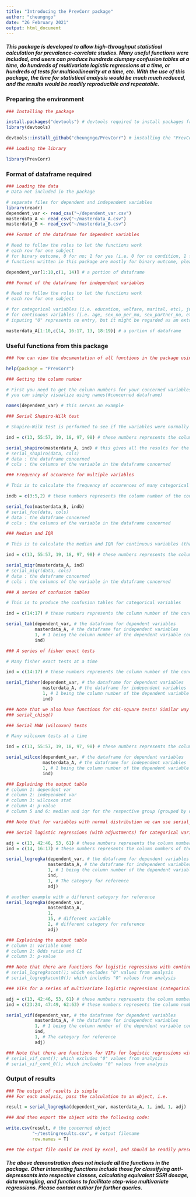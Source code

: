 ```yaml
---
title: "Introducing the PrevCorr package"
author: "cheungngo"
date: "26 February 2021"
output: html_document
---
```


##### This package is developed to allow high-throughput statistical calculation for prevalence-correlate studies.  Many useful functions were included, and users can produce hundreds clumpsy confusion tables at a time, do hundreds of multivariate logistic regressions at a time, or hundreds of tests for multicollinearity at a time, etc.  With the use of this package, the time for statistical analysis would be much much reduced, and the results would be readily reproducible and repeatable.


### Preparing the environment

```r
### Installing the package

install.packages("devtools") # devtools required to install packages from github
library(devtools)

devtools::install_github("cheungngo/PrevCorr") # installing the "PrevCorr" package
```

```r
### Loading the library

library(PrevCorr)
```


### Format of dataframe required

```r
### Loading the data
# Data not included in the package

# separate files for dependent and independent variables
library(readr)
dependent_var <- read_csv("~/dependent_var.csv")
masterdata_A <- read_csv("~/masterdata_A.csv")
masterdata_B <- read_csv("~/masterdata_B.csv")
```

```r
### Format of the dataframe for dependent variables

# Need to follow the rules to let the functions work
# each row for one subject
# for binary outcome, 0 for no; 1 for yes (i.e. 0 for no condition, 1 for condition present)
# functions written in this package are mostly for binary outcome, please contact author for other possible variations

dependent_var[1:10,c(1, 14)] # a portion of dataframe
```

```r
### Format of the dataframe for independent variables

# Need to follow the rules to let the functions work
# each row for one subject

# for categorical variables (i.e. education, welfare, marital, etc), just use numbers to represent each category; if binary => 1 and 2
# for continuous variables (i.e. age, sex_no_per_mo, sex_partner_no, etc), can simply input the numbers
# inputing "0" represents no entry, but it might be regarded as an extra category for categorical variables; for continuous variables, we have functions to include or exclude those "0"s as sometimes "0" means zero but not no entry

masterdata_A[1:10,c(14, 16:17, 13, 18:19)] # a portion of dataframe
```


### Useful functions from this package

```r
### You can view the documentation of all functions in the package using the following codes

help(package = "PrevCorr")
```

```r
### Getting the column number

# First you need to get the column numbers for your concerned variables
# you can simply visualize using names(#concerned dataframe)

names(dependent_var) # this serves an example
```

```r
### Serial Shapiro-Wilk test

# Shapiro-Wilk test is performed to see if the variables were normally distributed, thus to guide subsequent tests (i.e. t-test or Wilcoxon)

ind = c(13, 55:57, 19, 18, 97, 98) # these numbers represents the column number of the concerned variable in the dataframe

serial_shapiro(masterdata_A, ind) # this gives all the results for the concerned variables; note that "masterdata_A" is the dataframe concerned
# serial_shapiro(data, cols)
# data : the dataframe concerned
# cols : the columns of the variable in the dataframe concerned

```

```r
### Frequency of occurence for multiple variables

# This is to calculate the frequency of occurences of many categorical variables at a time

indb = c(3:5,2) # these numbers represents the column number of the concerned variable in the dataframe; of course there could be more

serial_foo(masterdata_B, indb)
# serial_foo(data, cols)
# data : the dataframe concerned
# cols : the columns of the variable in the dataframe concerned
```

```r
### Median and IQR

# This is to calculate the median and IQR for continuous variables (that were not of normal distributions)

ind = c(13, 55:57, 19, 18, 97, 98) # these numbers represents the column number of the concerned variable in the dataframe

serial_miqr(masterdata_A, ind)
# serial_miqr(data, cols)
# data : the dataframe concerned
# cols : the columns of the variable in the dataframe concerned
```

```r
### A series of confusion tables

# This is to produce the confusion tables for categorical variables

ind = c(14:17) # these numbers represents the column number of the concerned variable in the dataframe

serial_tab(dependent_var, # the dataframe for dependent variables
           masterdata_A, # the dataframe for independent variables
           1, # 1 being the column number of the dependent variable concerned
           ind)
```

```r
### A series of fisher exact tests

# Many fisher exact tests at a time

ind = c(14:17) # these numbers represents the column number of the concerned variable in the dataframe

serial_fisher(dependent_var, # the dataframe for dependent variables
              masterdata_A, # the dataframe for independent variables
              1, # 1 being the column number of the dependent variable concerned
              ind)

### Note that we also have functions for chi-square tests! Similar way of use
### serial_chisq()
```

```r
### Serial MWW (wilcoxon) tests

# Many wilcoxon tests at a time

ind = c(13, 55:57, 19, 18, 97, 98) # these numbers represents the column number of the concerned variable in the dataframe

serial_wilcox(dependent_var, # the dataframe for dependent variables
              masterdata_A, # the dataframe for independent variables
              1, # 1 being the column number of the dependent variable concerned
              ind)

### Explaining the output table
# column 1: dependent var
# column 2: independent var
# column 3: wilcoxon stat
# column 4: p-value
# column 5 and 6: median and iqr for the respective group (grouped by dependent var = 0 and 1)

### Note that for variables with normal distribution we can use serial_t() in the same package
```

```r
### Serial logistic regressions (with adjustments) for categorical variables at a time

adj = c(13, 42:46, 53, 61) # these numbers represents the column numbers of the concerned variable for adjustment in the dataframe; these would be repeated for each analysis for the concerned variables
ind = c(14, 16:17) # these numbers represents the column numbers of the concerned variable for analysis in the dataframe

serial_logregka(dependent_var, # the dataframe for dependent variables
                masterdata_A, # the dataframe for independent variables
                1, # 1 being the column number of the dependent variable concerned
                ind, 
                1, # The category for reference
                adj)

# another example with a different category for reference
serial_logregka(dependent_var, 
                masterdata_A, 
                1, 
                15, # different variable
                2, # different category for reference
                adj)

### Explaining the output table
# column 1: variable name
# column 2: Odds ratio and CI
# column 3: p-value

### Note that there are functions for logistic regressions with continuous variables as well, e.g.:
# serial_logregkacont(); which excludes "0" values from analysis
# serial_logregkacont0(); which includes "0" values from analysis 
```

```r
### VIFs for a series of multivariate logistic regressions (categorical variables)

adj = c(13, 42:46, 53, 61) # these numbers represents the column numbers of the concerned variable for adjustment in the dataframe; these would be repeated for each analysis for the concerned variables
ind = c(23:24, 47:49, 62:63) # these numbers represents the column numbers of the concerned variable for analysis in the dataframe

serial_vif(dependent_var, # the dataframe for dependent variables
           masterdata_A, # the dataframe for independent variables
           1, # 1 being the column number of the dependent variable concerned
           ind, 
           1, # The category for reference
           adj)

### Note that there are functions for VIFs for logistic regressions with continuous variables as well, e.g.:
# serial_vif_cont(); which excludes "0" values from analysis
# serial_vif_cont_0(); which includes "0" values from analysis
```


### Output of results

```r
### The output of results is simple
### For each analysis, pass the calculation to an object, i.e.

result = serial_logregka(dependent_var, masterdata_A, 1, ind, 1, adj)

### And then export the object with the following code:

write.csv(result, # the concerned object
          "~/testingresults.csv", # output filename
          row.names = T)

### the output file could be read by excel, and should be readily presentable as the final table in the dissertation with some standard formatting
```


##### The above demonstration does not include all the functions in the package.  Other interesting functions include those for classifying anti-depressants into respective classes, calculating equivalent SSRI dosage, data wrangling, and functions to facilitate step-wise multivariate regressions.  Please contact author for further queries.
